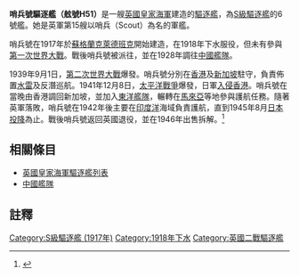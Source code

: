 {{noteTA
|G1=Military
|G2=Shipname
|G3=地名
}}
{{軍艦模板
|名稱=哨兵 [[File:Naval_Ensign_of_the_United_Kingdom.svg|30px]]<br />HMS Scout H51
|圖片= 
|照片說明=哨兵號。
|艦種= [[驅逐艦|驅逐艦]]
|艦級= [[S級驅逐艦_(1917年)|S級驅逐艦]]
|製造= [[克萊德班克|克萊德班克]]{{link-en|約翰·布朗造船公司|John Brown & Company}}
|動工= 1917年10月25日
|下水= 1918年4月27日
|服役= 1918年6月15日
|退役= 1945年
|結局= 1946年2月11日出售拆解
|除籍= 1946年
|標準= 1,075噸
|長度= 276呎
|闊度= 26呎9吋
|吃水= 10呎10吋 
|極速= 設計：36節<br/>試航：32.7節
|鍋爐= 3座鍋爐及蒸汽輪機<br/>2軸
|出力=27,000軸馬力
|乘員= 6名軍官<br/>93名水兵
|裝備= 3門4吋單裝[[Mk_IV_4吋速射炮|Mk IV 4吋速射炮]]<br/>1座[[QF_2磅速射艦炮|2磅砰砰炮]]<br/>4挺[[路易士機槍|路易士機槍]]<br/>2座雙聯裝魚雷發射管
}}

'''哨兵號驅逐艦（舷號H51）'''是一艘[[英國皇家海軍|英國皇家海軍]]建造的[[驅逐艦|驅逐艦]]，為[[S級驅逐艦_(1917年)|S級驅逐艦]]的6號艦。她是英軍第15艘以哨兵（Scout）為名的軍艦。

哨兵號在1917年於[[蘇格蘭|蘇格蘭]][[克萊德班克|克萊德班克]]{{link-en|約翰·布朗造船公司|John Brown & Company}}開始建造，在1918年下水服役，但未有參與[[第一次世界大戰|第一次世界大戰]]。戰後哨兵號被派往{{link-en|地中海艦隊|Mediterranean Fleet}}，並在1928年調往[[中國艦隊|中國艦隊]]。

1939年9月1日，[[第二次世界大戰|第二次世界大戰]]爆發。哨兵號分別在[[香港|香港]]及[[新加坡|新加坡]]駐守，負責佈置[[水雷|水雷]]及反潛巡航。1941年12月8日，[[太平洋戰爭|太平洋戰爭]]爆發，日軍[[香港戰役|入侵香港]]。哨兵號在當晚由香港調回新加坡，並加入[[東洋艦隊|東洋艦隊]]，輾轉在[[馬來亞|馬來亞]]等地參與護航任務。隨著英軍落敗，哨兵號在1942年後主要在[[印度洋|印度洋]]海域負責護航，直到1945年8月[[日本投降|日本投降]]為止。戰後哨兵號返回英國退役，並在1946年出售拆解。<ref>{{Cite web |url=http://www.naval-history.net/xGM-Chrono-10DD-05S-Scout.htm |title=Naval History Homepage |accessdate=2014-01-01 |archive-date=2018-09-30 |archive-url=https://web.archive.org/web/20180930094144/http://www.naval-history.net/xGM-Chrono-10DD-05S-Scout.htm |dead-url=no }}</ref>

== 相關條目 ==
* [[英國皇家海軍驅逐艦列表|英國皇家海軍驅逐艦列表]]
* [[中國艦隊|中國艦隊]]

== 註釋 ==
{{reflist}}
{{海军主题}}

{{S級驅逐艦 (1917年)}}

[[Category:S級驅逐艦_(1917年)|Category:S級驅逐艦 (1917年)]]
[[Category:1918年下水|Category:1918年下水]]
[[Category:英國二戰驅逐艦|Category:英國二戰驅逐艦]]